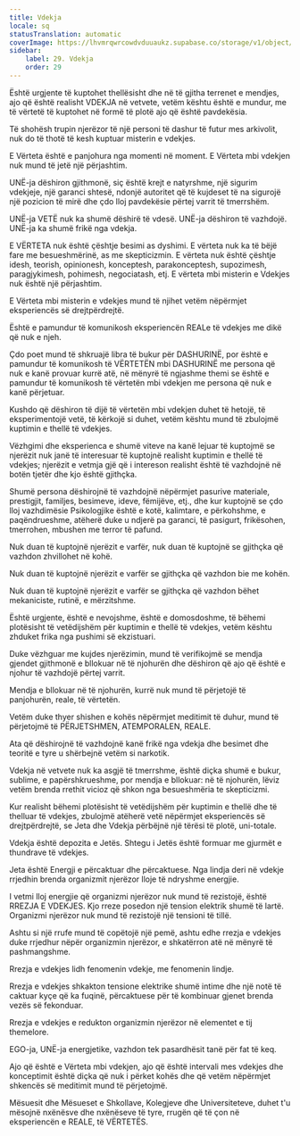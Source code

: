 ```yaml
---
title: Vdekja
locale: sq
statusTranslation: automatic
coverImage: https://lhvmrqwrcowdvduuaukz.supabase.co/storage/v1/object/public/strapi-uploads/small_cover-educacion-fundamental.webp-2d51a7828a2b1309555be27f7e2a61a0.webp
sidebar:
    label: 29. Vdekja
    order: 29
---
```

Është urgjente të kuptohet thellësisht dhe në të gjitha terrenet e mendjes, ajo që është realisht VDEKJA në vetvete, vetëm kështu është e mundur, me të vërtetë të kuptohet në formë të plotë ajo që është pavdekësia.

Të shohësh trupin njerëzor të një personi të dashur të futur mes arkivolit, nuk do të thotë të kesh kuptuar misterin e vdekjes.

E Vërteta është e panjohura nga momenti në moment. E Vërteta mbi vdekjen nuk mund të jetë një përjashtim.

UNË-ja dëshiron gjithmonë, siç është krejt e natyrshme, një sigurim vdekjeje, një garanci shtesë, ndonjë autoritet që të kujdeset të na sigurojë një pozicion të mirë dhe çdo lloj pavdekësie përtej varrit të tmerrshëm.

UNË-ja VETË nuk ka shumë dëshirë të vdesë. UNË-ja dëshiron të vazhdojë. UNË-ja ka shumë frikë nga vdekja.

E VËRTETA nuk është çështje besimi as dyshimi. E vërteta nuk ka të bëjë fare me besueshmërinë, as me skepticizmin. E vërteta nuk është çështje idesh, teorish, opinionesh, konceptesh, parakonceptesh, supozimesh, paragjykimesh, pohimesh, negociatash, etj. E vërteta mbi misterin e Vdekjes nuk është një përjashtim.

E Vërteta mbi misterin e vdekjes mund të njihet vetëm nëpërmjet eksperiencës së drejtpërdrejtë.

Është e pamundur të komunikosh eksperiencën REALe të vdekjes me dikë që nuk e njeh.

Çdo poet mund të shkruajë libra të bukur për DASHURINË, por është e pamundur të komunikosh të VËRTETËN mbi DASHURINË me persona që nuk e kanë provuar kurrë atë, në mënyrë të ngjashme themi se është e pamundur të komunikosh të vërtetën mbi vdekjen me persona që nuk e kanë përjetuar.

Kushdo që dëshiron të dijë të vërtetën mbi vdekjen duhet të hetojë, të eksperimentojë vetë, të kërkojë si duhet, vetëm kështu mund të zbulojmë kuptimin e thellë të vdekjes.

Vëzhgimi dhe eksperienca e shumë viteve na kanë lejuar të kuptojmë se njerëzit nuk janë të interesuar të kuptojnë realisht kuptimin e thellë të vdekjes; njerëzit e vetmja gjë që i intereson realisht është të vazhdojnë në botën tjetër dhe kjo është gjithçka.

Shumë persona dëshirojnë të vazhdojnë nëpërmjet pasurive materiale, prestigjit, familjes, besimeve, ideve, fëmijëve, etj., dhe kur kuptojnë se çdo lloj vazhdimësie Psikologjike është e kotë, kalimtare, e përkohshme, e paqëndrueshme, atëherë duke u ndjerë pa garanci, të pasigurt, frikësohen, tmerrohen, mbushen me terror të pafund.

Nuk duan të kuptojnë njerëzit e varfër, nuk duan të kuptojnë se gjithçka që vazhdon zhvillohet në kohë.

Nuk duan të kuptojnë njerëzit e varfër se gjithçka që vazhdon bie me kohën.

Nuk duan të kuptojnë njerëzit e varfër se gjithçka që vazhdon bëhet mekaniciste, rutinë, e mërzitshme.

Është urgjente, është e nevojshme, është e domosdoshme, të bëhemi plotësisht të vetëdijshëm për kuptimin e thellë të vdekjes, vetëm kështu zhduket frika nga pushimi së ekzistuari.

Duke vëzhguar me kujdes njerëzimin, mund të verifikojmë se mendja gjendet gjithmonë e bllokuar në të njohurën dhe dëshiron që ajo që është e njohur të vazhdojë përtej varrit.

Mendja e bllokuar në të njohurën, kurrë nuk mund të përjetojë të panjohurën, reale, të vërtetën.

Vetëm duke thyer shishen e kohës nëpërmjet meditimit të duhur, mund të përjetojmë të PËRJETSHMEN, ATEMPORALEN, REALE.

Ata që dëshirojnë të vazhdojnë kanë frikë nga vdekja dhe besimet dhe teoritë e tyre u shërbejnë vetëm si narkotik.

Vdekja në vetvete nuk ka asgjë të tmerrshme, është diçka shumë e bukur, sublime, e papërshkrueshme, por mendja e bllokuar: në të njohurën, lëviz vetëm brenda rrethit vicioz që shkon nga besueshmëria te skepticizmi.

Kur realisht bëhemi plotësisht të vetëdijshëm për kuptimin e thellë dhe të thelluar të vdekjes, zbulojmë atëherë vetë nëpërmjet eksperiencës së drejtpërdrejtë, se Jeta dhe Vdekja përbëjnë një tërësi të plotë, uni-totale.

Vdekja është depozita e Jetës. Shtegu i Jetës është formuar me gjurmët e thundrave të vdekjes.

Jeta është Energji e përcaktuar dhe përcaktuese. Nga lindja deri në vdekje rrjedhin brenda organizmit njerëzor lloje të ndryshme energjie.

I vetmi lloj energjie që organizmi njerëzor nuk mund të rezistojë, është RREZJA E VDEKJES. Kjo rreze posedon një tension elektrik shumë të lartë. Organizmi njerëzor nuk mund të rezistojë një tensioni të tillë.

Ashtu si një rrufe mund të copëtojë një pemë, ashtu edhe rrezja e vdekjes duke rrjedhur nëpër organizmin njerëzor, e shkatërron atë në mënyrë të pashmangshme.

Rrezja e vdekjes lidh fenomenin vdekje, me fenomenin lindje.

Rrezja e vdekjes shkakton tensione elektrike shumë intime dhe një notë të caktuar kyçe që ka fuqinë, përcaktuese për të kombinuar gjenet brenda vezës së fekonduar.

Rrezja e vdekjes e redukton organizmin njerëzor në elementet e tij themelore.

EGO-ja, UNË-ja energjetike, vazhdon tek pasardhësit tanë për fat të keq.

Ajo që është e Vërteta mbi vdekjen, ajo që është intervali mes vdekjes dhe konceptimit është diçka që nuk i përket kohës dhe që vetëm nëpërmjet shkencës së meditimit mund të përjetojmë.

Mësuesit dhe Mësueset e Shkollave, Kolegjeve dhe Universiteteve, duhet t'u mësojnë nxënësve dhe nxënëseve të tyre, rrugën që të çon në eksperiencën e REALE, të VËRTETËS.

